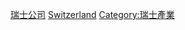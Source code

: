 {{DEFAULTSORT:Companies Of Switzerland By Industry}}
[[Category:瑞士公司|]]
[[Category:各國各行業公司|Switzerland]]
[[Category:瑞士產業|Category:瑞士產業]]